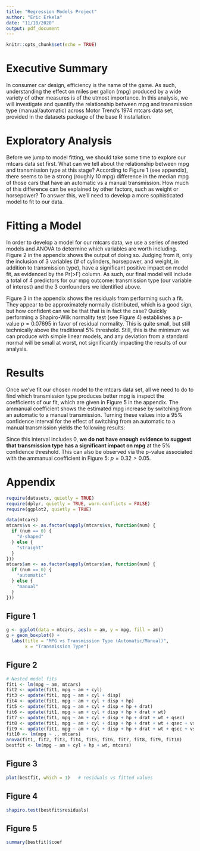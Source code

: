 ```yaml
---
title: "Regression Models Project"
author: "Eric Erkela"
date: "11/18/2020"
output: pdf_document
---
```


```r
knitr::opts_chunk$set(echo = TRUE)
```

# Executive Summary
In consumer car design, efficiency is the name of the game.  As such, understanding the effect on miles per gallon (mpg) produced by a wide variety of other measures is of the utmost importance.  In this analysis, we will investigate and quantify the relationship between mpg and transmission type (manual/automatic) across Motor Trend's 1974 mtcars data set, provided in the datasets package of the base R installation.

# Exploratory Analysis
Before we jump to model fitting, we should take some time to explore our mtcars data set first.  What can we tell about the relationship between mpg and transmission type at this stage?  According to Figure 1 (see appendix), there seems to be a strong (roughly 10 mpg) difference in the median mpg of those cars that have an automatic vs a manual transmission.  How much of this difference can be explained by other factors, such as weight or horsepower?  To answer this, we'll need to develop a more sophisticated model to fit to our data.

# Fitting a Model
In order to develop a model for our mtcars data, we use a series of nested models and ANOVA to determine which variables are worth including.  Figure 2 in the appendix shows the output of doing so.  Judging from it, only the inclusion of 3 variables (# of cylinders, horsepower, and weight, in addition to transmission type), have a significant positive impact on model fit, as evidenced by the Pr(>F) column.  As such, our final model will include a total of 4 predictors for our mpg outcome: transmission type (our variable of interest) and the 3 confounders we identified above.

Figure 3 in the appendix shows the residuals from performing such a fit.  They appear to be approximately normally distributed, which is a good sign, but how confident can we be that that is in fact the case?  Quickly performing a Shapiro-Wilk normality test (see Figure 4) establishes a p-value $p = 0.07695$ in favor of residual normality. This is quite small, but still technically above the traditional 5% threshold.  Still, this is the minimum we can produce with simple linear models, and any deviation from a standard normal will be small at worst, not significantly impacting the results of our analysis.

# Results
Once we've fit our chosen model to the mtcars data set, all we need to do to find which transmission type produces better mpg is inspect the coefficients of our fit, which are given in Figure 5 in the appendix.  The ammanual coefficient shows the estimated mpg increase by switching from an automatic to a manual transmission.  Turning these values into a 95% confidence interval for the effect of switching from an automatic to a manual transmission yields the following results:

\begin{align*}
-1.48 < \mu_{trans}[mpg|cyl,hp,wt] < 4.44
\end{align*}

Since this interval includes 0, **we do not have enough evidence to suggest that transmission type has a significant impact on mpg** at the 5% confidence threshold. This can also be observed via the p-value associated with the ammanual coefficient in Figure 5: $p = 0.32 > 0.05$.

# Appendix
``` r
require(datasets, quietly = TRUE)
require(dplyr, quietly = TRUE, warn.conflicts = FALSE)
require(ggplot2, quietly = TRUE)

data(mtcars)
mtcars$vs <- as.factor(sapply(mtcars$vs, function(num) {
  if (num == 0) {
    "V-shaped"
  } else {
    "straight"
  }
}))
mtcars$am <- as.factor(sapply(mtcars$am, function(num) {
  if (num == 0) {
    "automatic"
  } else {
    "manual"
  }
}))
```

## Figure 1
``` r
g <- ggplot(data = mtcars, aes(x = am, y = mpg, fill = am))
g + geom_boxplot() + 
  labs(title = "MPG vs Transmission Type (Automatic/Manual)",
       x = "Transmission Type")
```

## Figure 2
``` r
# Nested model fits
fit1 <- lm(mpg ~ am, mtcars)
fit2 <- update(fit1, mpg ~ am + cyl)
fit3 <- update(fit1, mpg ~ am + cyl + disp)
fit4 <- update(fit1, mpg ~ am + cyl + disp + hp)
fit5 <- update(fit1, mpg ~ am + cyl + disp + hp + drat)
fit6 <- update(fit1, mpg ~ am + cyl + disp + hp + drat + wt)
fit7 <- update(fit1, mpg ~ am + cyl + disp + hp + drat + wt + qsec)
fit8 <- update(fit1, mpg ~ am + cyl + disp + hp + drat + wt + qsec + vs)
fit9 <- update(fit1, mpg ~ am + cyl + disp + hp + drat + wt + qsec + vs + gear)
fit10 <- lm(mpg ~ ., mtcars)
anova(fit1, fit2, fit3, fit4, fit5, fit6, fit7, fit8, fit9, fit10)
bestfit <- lm(mpg ~ am + cyl + hp + wt, mtcars)
```

## Figure 3
``` r
plot(bestfit, which = 1)   # residuals vs fitted values 
```

## Figure 4
``` r
shapiro.test(bestfit$residuals)
```

## Figure 5
``` r
summary(bestfit)$coef
```
